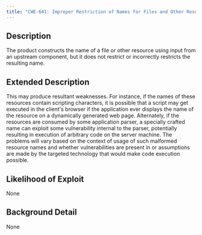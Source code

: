```yaml
---
title: "CWE-641: Improper Restriction of Names for Files and Other Resources"
---
```


## Description
The product constructs the name of a file or other resource using input from an upstream component, but it does not restrict or incorrectly restricts the resulting name.

## Extended Description
This may produce resultant weaknesses. For instance, if the names of these resources contain scripting characters, it is possible that a script may get executed in the client's browser if the application ever displays the name of the resource on a dynamically generated web page. Alternately, if the resources are consumed by some application parser, a specially crafted name can exploit some vulnerability internal to the parser, potentially resulting in execution of arbitrary code on the server machine. The problems will vary based on the context of usage of such malformed resource names and whether vulnerabilities are present in or assumptions are made by the targeted technology that would make code execution possible.

## Likelihood of Exploit
None

## Background Detail
None
        